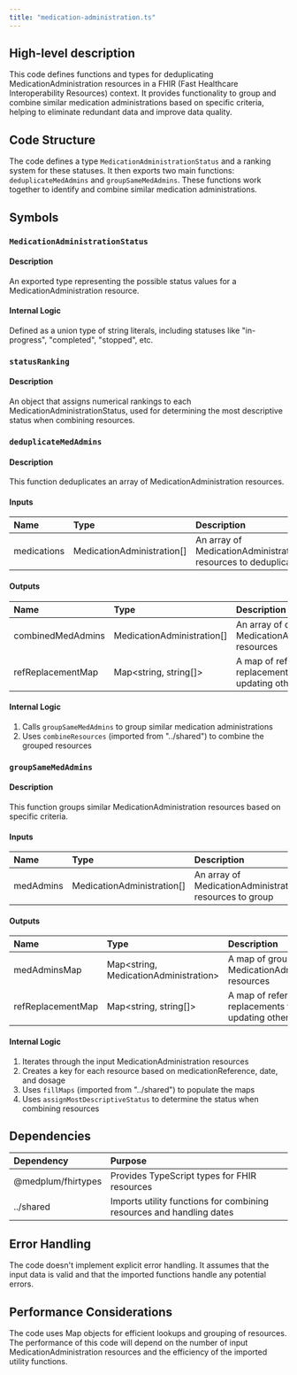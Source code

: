 ```yaml
---
title: "medication-administration.ts"
---
```


## High-level description
This code defines functions and types for deduplicating MedicationAdministration resources in a FHIR (Fast Healthcare Interoperability Resources) context. It provides functionality to group and combine similar medication administrations based on specific criteria, helping to eliminate redundant data and improve data quality.

## Code Structure
The code defines a type `MedicationAdministrationStatus` and a ranking system for these statuses. It then exports two main functions: `deduplicateMedAdmins` and `groupSameMedAdmins`. These functions work together to identify and combine similar medication administrations.

## Symbols

### `MedicationAdministrationStatus`
#### Description
An exported type representing the possible status values for a MedicationAdministration resource.

#### Internal Logic
Defined as a union type of string literals, including statuses like "in-progress", "completed", "stopped", etc.

### `statusRanking`
#### Description
An object that assigns numerical rankings to each MedicationAdministrationStatus, used for determining the most descriptive status when combining resources.

### `deduplicateMedAdmins`
#### Description
This function deduplicates an array of MedicationAdministration resources.

#### Inputs
| Name | Type | Description |
|:-----|:-----|:------------|
| medications | MedicationAdministration[] | An array of MedicationAdministration resources to deduplicate |

#### Outputs
| Name | Type | Description |
|:-----|:-----|:------------|
| combinedMedAdmins | MedicationAdministration[] | An array of deduplicated MedicationAdministration resources |
| refReplacementMap | Map&lt;string, string[]&gt; | A map of reference replacements for updating other resources |

#### Internal Logic
1. Calls `groupSameMedAdmins` to group similar medication administrations
2. Uses `combineResources` (imported from "../shared") to combine the grouped resources

### `groupSameMedAdmins`
#### Description
This function groups similar MedicationAdministration resources based on specific criteria.

#### Inputs
| Name | Type | Description |
|:-----|:-----|:------------|
| medAdmins | MedicationAdministration[] | An array of MedicationAdministration resources to group |

#### Outputs
| Name | Type | Description |
|:-----|:-----|:------------|
| medAdminsMap | Map&lt;string, MedicationAdministration&gt; | A map of grouped MedicationAdministration resources |
| refReplacementMap | Map&lt;string, string[]&gt; | A map of reference replacements for updating other resources |

#### Internal Logic
1. Iterates through the input MedicationAdministration resources
2. Creates a key for each resource based on medicationReference, date, and dosage
3. Uses `fillMaps` (imported from "../shared") to populate the maps
4. Uses `assignMostDescriptiveStatus` to determine the status when combining resources

## Dependencies
| Dependency | Purpose |
|:-----------|:--------|
| @medplum/fhirtypes | Provides TypeScript types for FHIR resources |
| ../shared | Imports utility functions for combining resources and handling dates |

## Error Handling
The code doesn't implement explicit error handling. It assumes that the input data is valid and that the imported functions handle any potential errors.

## Performance Considerations
The code uses Map objects for efficient lookups and grouping of resources. The performance of this code will depend on the number of input MedicationAdministration resources and the efficiency of the imported utility functions.